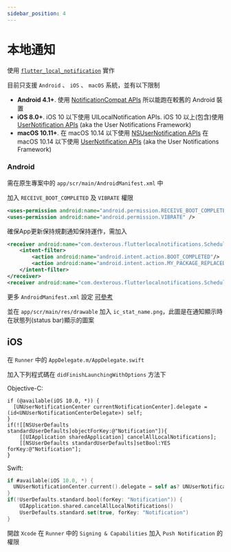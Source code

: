 ```yaml
---
sidebar_position: 4
---
```


# 本地通知

使用 [`flutter_local_notification`](https://pub.dev/packages/flutter_local_notifications) 實作

目前只支援 `Android` 、 `iOS` 、 `macOS` 系統，並有以下限制

* **Android 4.1+**. 使用 [NotificationCompat APIs](https://developer.android.com/reference/androidx/core/app/NotificationCompat) 所以能跑在較舊的 Android 裝置
* **iOS 8.0+**. iOS 10 以下使用 UILocalNotification APIs. iOS 10 以上(包含)使用 [UserNotification APIs](https://developer.apple.com/documentation/usernotifications) (aka the User Notifications Framework)
* **macOS 10.11+**. 在 macOS 10.14 以下使用 [NSUserNotification APIs](https://developer.apple.com/documentation/foundation/nsusernotification) 在 macOS 10.14 以下使用 [UserNotification APIs](https://developer.apple.com/documentation/usernotifications) (aka the User Notifications Framework)

### Android 

需在原生專案中的 `app/scr/main/AndroidManifest.xml` 中

加入 `RECEIVE_BOOT_COMPLETED` 及 `VIBRATE` 權限 

```xml
<uses-permission android:name="android.permission.RECEIVE_BOOT_COMPLETED"/>
<uses-permission android:name="android.permission.VIBRATE" />
```

確保App更新保持規劃通知保持運作，需加入

```xml
<receiver android:name="com.dexterous.flutterlocalnotifications.ScheduledNotificationBootReceiver">
    <intent-filter>
        <action android:name="android.intent.action.BOOT_COMPLETED"/>
        <action android:name="android.intent.action.MY_PACKAGE_REPLACED"/>
    </intent-filter>
</receiver>
<receiver android:name="com.dexterous.flutterlocalnotifications.ScheduledNotificationReceiver" />
```

更多 `AndroidManifest.xml` 設定 [可參考](https://github.com/MaikuB/flutter_local_notifications/blob/master/flutter_local_notifications/example/android/app/src/main/AndroidManifest.xml)

並在 `app/scr/main/res/drawable` 加入 `ic_stat_name.png`，此圖是在通知顯示時在狀態列(status bar)顯示的圖案

## iOS

在 `Runner` 中的 `AppDelegate.m/AppDelegate.swift`

加入下列程式碼在 `didFinishLaunchingWithOptions` 方法下

Objective-C:
```objc
if (@available(iOS 10.0, *)) {
  [UNUserNotificationCenter currentNotificationCenter].delegate = (id<UNUserNotificationCenterDelegate>) self;
}
if(![[NSUserDefaults standardUserDefaults]objectForKey:@"Notification"]){
    [[UIApplication sharedApplication] cancelAllLocalNotifications];
    [[NSUserDefaults standardUserDefaults]setBool:YES forKey:@"Notification"];
}
```

Swift:
```swift
if #available(iOS 10.0, *) {
  UNUserNotificationCenter.current().delegate = self as? UNUserNotificationCenterDelegate
}
if(!UserDefaults.standard.bool(forKey: "Notification")) {
    UIApplication.shared.cancelAllLocalNotifications()
    UserDefaults.standard.set(true, forKey: "Notification")
}
```

開啟 `Xcode` 在 `Runner` 中的 `Signing & Capabilities` 加入 `Push Notification` 的權限
